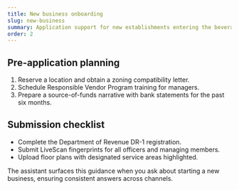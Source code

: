```yaml
---
title: New business onboarding
slug: new-business
summary: Application support for new establishments entering the beverage and entertainment market.
order: 2
---
```


## Pre-application planning

1. Reserve a location and obtain a zoning compatibility letter.
2. Schedule Responsible Vendor Program training for managers.
3. Prepare a source-of-funds narrative with bank statements for the past six months.

## Submission checklist

- Complete the Department of Revenue DR-1 registration.
- Submit LiveScan fingerprints for all officers and managing members.
- Upload floor plans with designated service areas highlighted.

The assistant surfaces this guidance when you ask about starting a new business, ensuring consistent answers across channels.
